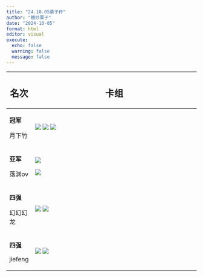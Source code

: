 ```yaml
---
title: "24.10.05栗子杯"
author: "糖炒栗子"
date: "2024-10-05"
format: html
editor: visual
execute:
  echo: false
  warning: false
  message: false
---
```


+----------+----------------------------------------------------------------------+
| ## 名次  | ## 卡组                                                              |
+==========+======================================================================+
| **冠军** | ![](Picture/冠军1.jpg) ![](Picture/冠军2.jpg) ![](Picture/冠军3.jpg) |
|          |                                                                      |
| 月下竹   |                                                                      |
+----------+----------------------------------------------------------------------+
| **亚军** | ![](Picture/亚军1.jpg)                                               |
|          |                                                                      |
| 落渊ov   | ![](Picture/亚军2.jpg)                                               |
+----------+----------------------------------------------------------------------+
| **四强** | ![](Picture/四强1.jpg) ![](Picture/四强2.jpg)                        |
|          |                                                                      |
| 幻幻幻龙 |                                                                      |
+----------+----------------------------------------------------------------------+
| **四强** | ![](Picture/四强3.jpg) ![](Picture/四强4.jpg)                        |
|          |                                                                      |
| jiefeng  |                                                                      |
+----------+----------------------------------------------------------------------+
